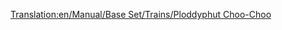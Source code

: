 [[Translation:en/Manual/Base Set/Trains/Ploddyphut Choo-Choo]]
{{it/Manuale/Set base/Treni/Motrici|Image=[[File:en/Manual/Base Set/Trains/Ploddyphutchoochoo.png]]
|Name=Ploddyphut Choo-Choo
|Cost=€ 23.436
|Speed=72 km/h (45 mph)
|Weight=85 t
|Power=406 hp (298 kW)
|Annual=€ 2.952
|Designed=1946
|Lifespan=20 
|Capacity=N/A
|Description=Il treno più debole e più lento del clima Toyland.
|Real-life=Immaginario
}}